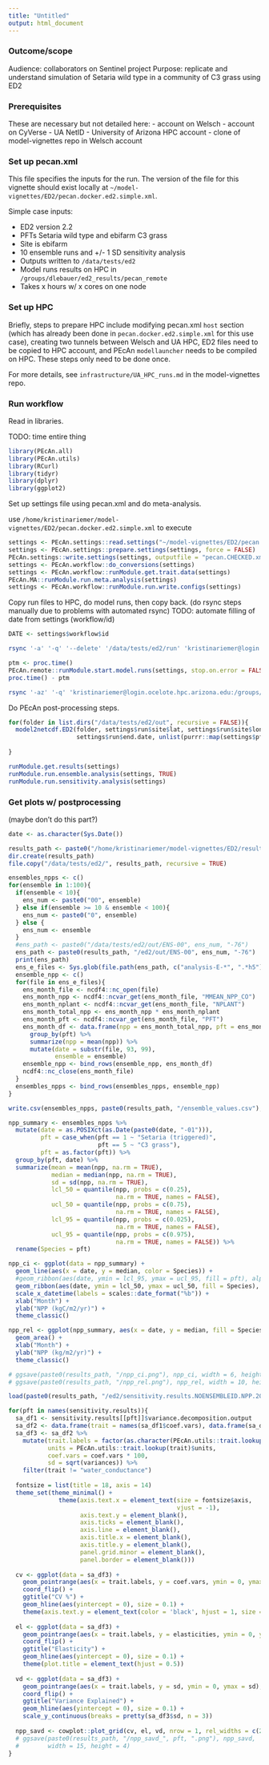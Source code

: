 ```yaml
---
title: "Untitled"
output: html_document
---
```


### Outcome/scope

Audience: collaborators on Sentinel project 
Purpose: replicate and understand simulation of Setaria wild type in a community of C3 grass using ED2

### Prerequisites

These are necessary but not detailed here: 
- account on Welsch
- account on CyVerse
- UA NetID
- University of Arizona HPC account
- clone of model-vignettes repo in Welsch account

### Set up pecan.xml

This file specifies the inputs for the run. The version of the file for this vignette should exist locally at `~/model-vignettes/ED2/pecan.docker.ed2.simple.xml`. 

Simple case inputs: 

- ED2 version 2.2
- PFTs Setaria wild type and ebifarm C3 grass
- Site is ebifarm
- 10 ensemble runs and +/- 1 SD sensitivity analysis
- Outputs written to `/data/tests/ed2`
- Model runs results on HPC in `/groups/dlebauer/ed2_results/pecan_remote`
- Takes x hours w/ x cores on one node

### Set up HPC

Briefly, steps to prepare HPC include modifying pecan.xml `host` section (which has already been done in `pecan.docker.ed2.simple.xml` for this use case), creating two tunnels between Welsch and UA HPC, ED2 files need to be copied to HPC account, and PEcAn `modellauncher` needs to be compiled on HPC. These steps only need to be done once. 

For more details, see `infrastructure/UA_HPC_runs.md` in the model-vignettes repo. 

### Run workflow

Read in libraries. 

TODO: time entire thing

```r
library(PEcAn.all)
library(PEcAn.utils)
library(RCurl)
library(tidyr)
library(dplyr)
library(ggplot2)
```

Set up settings file using pecan.xml and do meta-analysis. 

use `/home/kristinariemer/model-vignettes/ED2/pecan.docker.ed2.simple.xml` to execute
```r
settings <- PEcAn.settings::read.settings("~/model-vignettes/ED2/pecan.docker.ed2.simple.xml") 
settings <- PEcAn.settings::prepare.settings(settings, force = FALSE)
PEcAn.settings::write.settings(settings, outputfile = "pecan.CHECKED.xml")
settings <- PEcAn.workflow::do_conversions(settings)
settings <- PEcAn.workflow::runModule.get.trait.data(settings)
PEcAn.MA::runModule.run.meta.analysis(settings)
settings <- PEcAn.workflow::runModule.run.write.configs(settings)
```

Copy run files to HPC, do model runs, then copy back. (do rsync steps manually due to problems with automated rsync)
TODO: automate filling of date from settings (workflow/id)

```r
DATE <- settings$workflow$id
```

```bash
rsync '-a' '-q' '--delete' '/data/tests/ed2/run' 'kristinariemer@login.ocelote.hpc.arizona.edu:/groups/dlebauer/ed2_results/pecan_remote/DATE'
```

```r
ptm <- proc.time()
PEcAn.remote::runModule.start.model.runs(settings, stop.on.error = FALSE)
proc.time() - ptm
```

```bash
rsync '-az' '-q' 'kristinariemer@login.ocelote.hpc.arizona.edu:/groups/dlebauer/ed2_results/pecan_remote/DATE/out' '/data/tests/ed2'
```

Do PEcAn post-processing steps. 

```r
for(folder in list.dirs("/data/tests/ed2/out", recursive = FALSE)){
  model2netcdf.ED2(folder, settings$run$site$lat, settings$run$site$lon, settings$run$start.date, 
                   settings$run$end.date, unlist(purrr::map(settings$pfts, 1)))
  
}

runModule.get.results(settings)
runModule.run.ensemble.analysis(settings, TRUE)
runModule.run.sensitivity.analysis(settings)
```

### Get plots w/ postprocessing

(maybe don't do this part?)
```r
date <- as.character(Sys.Date())

results_path <- paste0("/home/kristinariemer/model-vignettes/ED2/results/", date)
dir.create(results_path)
file.copy("/data/tests/ed2/", results_path, recursive = TRUE)
```

```r
ensembles_npps <- c()
for(ensemble in 1:100){ 
  if(ensemble < 10){
    ens_num <- paste0("00", ensemble)
  } else if(ensemble >= 10 & ensemble < 100){
    ens_num <- paste0("0", ensemble)
  } else {
    ens_num <- ensemble
  }
  #ens_path <- paste0("/data/tests/ed2/out/ENS-00", ens_num, "-76")
  ens_path <- paste0(results_path, "/ed2/out/ENS-00", ens_num, "-76")
  print(ens_path)
  ens_e_files <- Sys.glob(file.path(ens_path, c("analysis-E-*", ".*h5")))
  ensemble_npp <- c()
  for(file in ens_e_files){
    ens_month_file <- ncdf4::nc_open(file)
    ens_month_npp <- ncdf4::ncvar_get(ens_month_file, "MMEAN_NPP_CO")
    ens_month_nplant <- ncdf4::ncvar_get(ens_month_file, "NPLANT")
    ens_month_total_npp <- ens_month_npp * ens_month_nplant
    ens_month_pft <- ncdf4::ncvar_get(ens_month_file, "PFT")
    ens_month_df <- data.frame(npp = ens_month_total_npp, pft = ens_month_pft) %>%
      group_by(pft) %>%
      summarize(npp = mean(npp)) %>%
      mutate(date = substr(file, 93, 99),
             ensemble = ensemble)
    ensemble_npp <- bind_rows(ensemble_npp, ens_month_df)
    ncdf4::nc_close(ens_month_file)
  }
  ensembles_npps <- bind_rows(ensembles_npps, ensemble_npp)
}

write.csv(ensembles_npps, paste0(results_path, "/ensemble_values.csv"), row.names = FALSE)

npp_summary <- ensembles_npps %>% 
  mutate(date = as.POSIXct(as.Date(paste0(date, "-01"))), 
         pft = case_when(pft == 1 ~ "Setaria (triggered)", 
                         pft == 5 ~ "C3 grass"), 
         pft = as.factor(pft)) %>% 
  group_by(pft, date) %>% 
  summarize(mean = mean(npp, na.rm = TRUE),
            median = median(npp, na.rm = TRUE),
            sd = sd(npp, na.rm = TRUE),
            lcl_50 = quantile(npp, probs = c(0.25), 
                              na.rm = TRUE, names = FALSE),
            ucl_50 = quantile(npp, probs = c(0.75), 
                              na.rm = TRUE, names = FALSE),
            lcl_95 = quantile(npp, probs = c(0.025), 
                              na.rm = TRUE, names = FALSE),
            ucl_95 = quantile(npp, probs = c(0.975), 
                              na.rm = TRUE, names = FALSE)) %>% 
  rename(Species = pft)

npp_ci <- ggplot(data = npp_summary) +
  geom_line(aes(x = date, y = median, color = Species)) +
  #geom_ribbon(aes(date, ymin = lcl_95, ymax = ucl_95, fill = pft), alpha = 0.1) +
  geom_ribbon(aes(date, ymin = lcl_50, ymax = ucl_50, fill = Species), alpha = 0.4) +
  scale_x_datetime(labels = scales::date_format("%b")) +
  xlab("Month") +
  ylab("NPP (kgC/m2/yr)") +
  theme_classic()

npp_rel <- ggplot(npp_summary, aes(x = date, y = median, fill = Species)) +
  geom_area() +
  xlab("Month") +
  ylab("NPP (kg/m2/yr)") +
  theme_classic()

# ggsave(paste0(results_path, "/npp_ci.png"), npp_ci, width = 6, height = 3)
# ggsave(paste0(results_path, "/npp_rel.png"), npp_rel, width = 10, height = 4)
```

```r
load(paste0(results_path, "/ed2/sensitivity.results.NOENSEMBLEID.NPP.2004.2005.Rdata"))

for(pft in names(sensitivity.results)){
  sa_df1 <- sensitivity.results[[pft]]$variance.decomposition.output
  sa_df2 <- data.frame(trait = names(sa_df1$coef.vars), data.frame(sa_df1))
  sa_df3 <- sa_df2 %>%
    mutate(trait.labels = factor(as.character(PEcAn.utils::trait.lookup(trait)$figid)),
           units = PEcAn.utils::trait.lookup(trait)$units,
           coef.vars = coef.vars * 100,
           sd = sqrt(variances)) %>% 
    filter(trait != "water_conductance")
  
  fontsize = list(title = 18, axis = 14)
  theme_set(theme_minimal() +
              theme(axis.text.x = element_text(size = fontsize$axis,
                                               vjust = -1),
                    axis.text.y = element_blank(),
                    axis.ticks = element_blank(),
                    axis.line = element_blank(),
                    axis.title.x = element_blank(),
                    axis.title.y = element_blank(),
                    panel.grid.minor = element_blank(),
                    panel.border = element_blank()))
  
  cv <- ggplot(data = sa_df3) +
    geom_pointrange(aes(x = trait.labels, y = coef.vars, ymin = 0, ymax = coef.vars), alpha = 0.5, size = 1.25, position = position_dodge(width = c(-0.4))) +
    coord_flip() +
    ggtitle("CV %") +
    geom_hline(aes(yintercept = 0), size = 0.1) +
    theme(axis.text.y = element_text(color = 'black', hjust = 1, size = fontsize$axis))
  
  el <- ggplot(data = sa_df3) +
    geom_pointrange(aes(x = trait.labels, y = elasticities, ymin = 0, ymax = elasticities), alpha = 0.5, size = 1.25, position = position_dodge(width = c(-0.4))) +
    coord_flip() +
    ggtitle("Elasticity") +
    geom_hline(aes(yintercept = 0), size = 0.1) +
    theme(plot.title = element_text(hjust = 0.5))
  
  vd <- ggplot(data = sa_df3) +
    geom_pointrange(aes(x = trait.labels, y = sd, ymin = 0, ymax = sd), alpha = 0.5, size = 1.25, position = position_dodge(width = c(-0.4))) +
    coord_flip() +
    ggtitle("Variance Explained") +
    geom_hline(aes(yintercept = 0), size = 0.1) +
    scale_y_continuous(breaks = pretty(sa_df3$sd, n = 3))
  
  npp_savd <- cowplot::plot_grid(cv, el, vd, nrow = 1, rel_widths = c(2, 1, 1))
  # ggsave(paste0(results_path, "/npp_savd_", pft, ".png"), npp_savd, 
  #        width = 15, height = 4)
}
```
